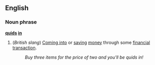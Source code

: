 ==English==
===Noun phrase===
'''[[quid]]s [[in]]'''

#(''British slang'') [[come into|Coming into]] or [[save|saving]] [[money]] through some [[financial]] [[transaction]].
#:''Buy three items for the price of two and you'll be quids in!''